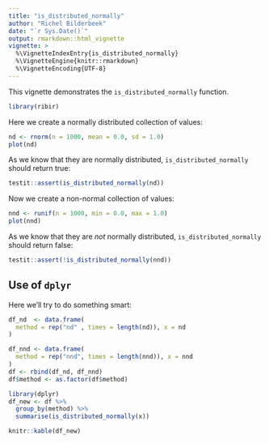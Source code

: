 ```yaml
---
title: "is_distributed_normally"
author: "Richel Bilderbeek"
date: "`r Sys.Date()`"
output: rmarkdown::html_vignette
vignette: >
  %\VignetteIndexEntry{is_distributed_normally}
  %\VignetteEngine{knitr::rmarkdown}
  %\VignetteEncoding{UTF-8}
---
```


This vignette demonstrates the `is_distributed_normally` function.

```r
library(ribir)
```

Here we create a normally distributed collection of values:

```r
nd <- rnorm(n = 1000, mean = 0.0, sd = 1.0)
plot(nd)
```

As we know that they are normally distributed, 
`is_distributed_normally` should return true:

```r
testit::assert(is_distributed_normally(nd))
```

Now we create a non-normal collection of values:

```r
nnd <- runif(n = 1000, min = 0.0, max = 1.0)
plot(nnd)
```

As we know that they are *not* normally distributed, 
`is_distributed_normally` should return false:

```r
testit::assert(!is_distributed_normally(nnd))
```

## Use of `dplyr`

Here we'll try to do something smart:

```r
df_nd  <- data.frame(
  method = rep("nd" , times = length(nd)), x = nd
)

df_nnd <- data.frame(
  method = rep("nnd", times = length(nnd)), x = nnd
)
df <- rbind(df_nd, df_nnd)
df$method <- as.factor(df$method)

library(dplyr)
df_new <- df %>% 
  group_by(method) %>% 
  summarise(is_distributed_normally(x))

knitr::kable(df_new)
```
